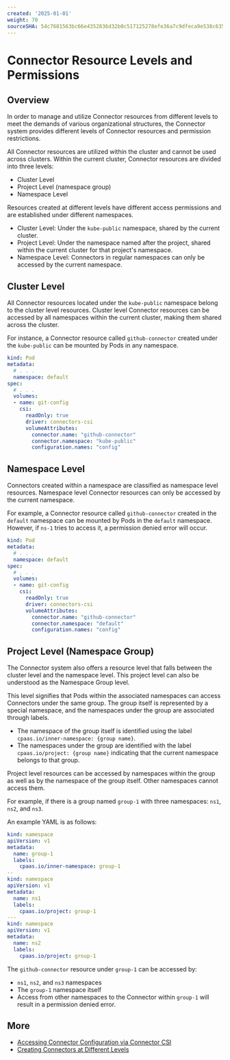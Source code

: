```yaml
---
created: '2025-01-01'
weight: 70
sourceSHA: 54c7681563bc66e4352836d32b0c517125278efe36a7c9dfeca9e538c6356a50
---
```


# Connector Resource Levels and Permissions

## Overview

In order to manage and utilize Connector resources from different levels to meet the demands of various organizational structures, the Connector system provides different levels of Connector resources and permission restrictions.

All Connector resources are utilized within the cluster and cannot be used across clusters. Within the current cluster, Connector resources are divided into three levels:

- Cluster Level
- Project Level (namespace group)
- Namespace Level

Resources created at different levels have different access permissions and are established under different namespaces.

- Cluster Level: Under the `kube-public` namespace, shared by the current cluster.
- Project Level: Under the namespace named after the project, shared within the current cluster for that project's namespace.
- Namespace Level: Connectors in regular namespaces can only be accessed by the current namespace.

## Cluster Level

All Connector resources located under the `kube-public` namespace belong to the cluster level resources. Cluster level Connector resources can be accessed by all namespaces within the current cluster, making them shared across the cluster.

For instance, a Connector resource called `github-connector` created under the `kube-public` can be mounted by Pods in any namespace.

```yaml
kind: Pod
metadata:
  # . . .
  namespace: default
spec:
  # . . .
  volumes:
  - name: git-config
    csi:
      readOnly: true
      driver: connectors-csi
      volumeAttributes:
        connector.name: "github-connector"
        connector.namespace: "kube-public"
        configuration.names: "config"
```

## Namespace Level

Connectors created within a namespace are classified as namespace level resources. Namespace level Connector resources can only be accessed by the current namespace.

For example, a Connector resource called `github-connector` created in the `default` namespace can be mounted by Pods in the `default` namespace. However, if `ns-1` tries to access it, a permission denied error will occur.

```yaml
kind: Pod
metadata:
  # . . .
  namespace: default
spec:
  # . . .
  volumes:
  - name: git-config
    csi:
      readOnly: true
      driver: connectors-csi
      volumeAttributes:
        connector.name: "github-connector"
        connector.namespace: "default"
        configuration.names: "config"
```

## Project Level (Namespace Group)

The Connector system also offers a resource level that falls between the cluster level and the namespace level. This project level can also be understood as the Namespace Group level.

This level signifies that Pods within the associated namespaces can access Connectors under the same group. The group itself is represented by a special namespace, and the namespaces under the group are associated through labels.

- The namespace of the group itself is identified using the label `cpaas.io/inner-namespace: {group name}`.
- The namespaces under the group are identified with the label `cpaas.io/project: {group name}` indicating that the current namespace belongs to that group.

Project level resources can be accessed by namespaces within the group as well as by the namespace of the group itself. Other namespaces cannot access them.

For example, if there is a group named `group-1` with three namespaces: `ns1`, `ns2`, and `ns3`.

An example YAML is as follows:

```yaml
kind: namespace
apiVersion: v1
metadata:
  name: group-1
  labels:
    cpaas.io/inner-namespace: group-1
--
kind: namespace
apiVersion: v1
metadata:
  name: ns1
  labels:
    cpaas.io/project: group-1
---
kind: namespace
apiVersion: v1
metadata:
  name: ns2
  labels:
    cpaas.io/project: group-1
```

The `github-connector` resource under `group-1` can be accessed by:

- `ns1`, `ns2`, and `ns3` namespaces
- The `group-1` namespace itself
- Access from other namespaces to the Connector within `group-1` will result in a permission denied error.

## More

- [Accessing Connector Configuration via Connector CSI](./connectors_csi.mdx)
- [Creating Connectors at Different Levels](../how_to/create_scoped_connectors.mdx)
